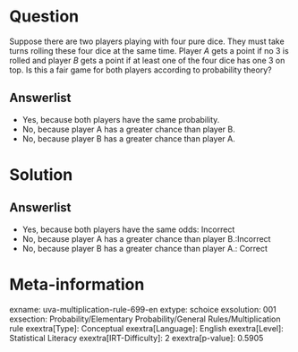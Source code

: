 Question
========

Suppose there are two players playing with four pure dice. They must take turns rolling these four dice at the same time. Player *A* gets a point if no 3 is rolled and player *B* gets a point if at least one of the four dice has one 3 on top. Is this a fair game for both players according to probability theory?

Answerlist
----------

* Yes, because both players have the same probability.
* No, because player A has a greater chance than player B.
* No, because player B has a greater chance than player A.

Solution
========

Answerlist
----------

* Yes, because both players have the same odds: Incorrect
* No, because player A has a greater chance than player B.:Incorrect
* No, because player B has a greater chance than player A.: Correct

Meta-information
================
exname: uva-multiplication-rule-699-en
extype: schoice
exsolution: 001
exsection: Probability/Elementary Probability/General Rules/Multiplication rule
exextra[Type]: Conceptual
exextra[Language]: English
exextra[Level]: Statistical Literacy
exextra[IRT-Difficulty]: 2
exextra[p-value]: 0.5905
